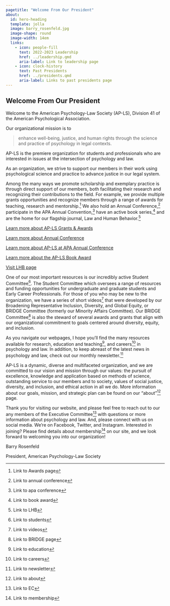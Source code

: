 ```yaml
---
pagetitle: "Welcome From Our President"
about: 
  id: hero-heading
  template: jolla
  image: barry_rosenfeld.jpg
  image-shape: round
  image-width: 14em
  links:
    - icon: people-fill
      text: 2022-2023 Leadership
      href: ../leadership.qmd
      aria-label: Link to leadership page
    - icon: clock-history
      text: Past Presidents
      href: ../presidents.qmd
      aria-label: Links to past presidents page
---
```


## Welcome From Our President {#sec-welcome-from-our-president}

::: {#hero-heading}

Welcome to the American Psychology-Law Society (AP-LS), Division 41 of the American Psychological Association.

Our organizational mission is to

> enhance well-being, justice, and human rights through the science and practice of psychology in legal contexts.

:::

AP-LS is the premiere organization for students and professionals who are interested in issues at the intersection of psychology and law.

As an organization, we strive to support our members in their work using psychological science and practice to advance justice in our legal system.

Among the many ways we promote scholarship and exemplary practice is through direct support of our members, both facilitating their research and recognizing their contributions to the field. For example, we provide multiple grants opportunities and recognize members through a range of awards for teaching, research and mentorship.[^1] We also hold an Annual Conference,[^2] participate in the APA Annual Convention,[^3] have an active book series,[^4] and are the home for our flagship journal, Law and Human Behavior.[^5]

[^1]: Link to Awards page

[^2]: Link to annual conference

[^3]: Link to apa conference

[^4]: Link to book award

[^5]: Link to LHB

::: column-margin
[Learn more about AP-LS Grants & Awards](../../awards/)
:::

::: column-margin
[Learn more about Annual Conference](../../awards/)
:::

::: column-margin
[Learn more about AP-LS at APA Annual Conference](../../awards/)
:::

::: column-margin
[Learn more about the AP-LS Book Award](../../awards/)
:::

::: column-margin
[Visit LHB page](../../awards/)
:::

One of our most important resources is our incredibly active Student Committee[^6]. The Student Committee which oversees a range of resources and funding opportunities for undergraduate and graduate students and Early Career Professionals. For those of you who may be new to the organization, we have a series of short videos[^7] that were developed by our Broadening Representative Inclusion, Diversity, and Global Equity, or BRIDGE Committee (formerly our Minority Affairs Committee). Our BRIDGE Committee[^8] is also the steward of several awards and grants that align with our organizational commitment to goals centered around diversity, equity, and inclusion.

[^6]: Link to students

[^7]: Link to videos

[^8]: Link to BRIDGE page

As you navigate our webpages, I hope you'll find the many resources available for research, education and teaching[^9], and careers[^10] in psychology and law. In addition, to keep abreast of the latest news in psychology and law, check out our monthly newsletter.[^11]

[^9]: Link to education

[^10]: Link to careers

[^11]: Link to newsletter

AP-LS is a dynamic, diverse and multifaceted organization, and we are committed to our vision and mission through our values: the pursuit of excellence, knowledge and application based on methods of science, outstanding service to our members and to society, values of social justice, diversity, and inclusion, and ethical action in all we do. More information about our goals, mission, and strategic plan can be found on our "about"[^12] page.

[^12]: Link to about

Thank you for visiting our website, and please feel free to reach out to our any members of the Executive Committee[^13] with questions or more information about psychology and law. And, please connect with us on social media. We're on Facebook, Twitter, and Instagram. Interested in joining? Please find details about membership[^14] on our site, and we look forward to welcoming you into our organization!

[^13]: Link to EC

[^14]: Link to membership

Barry Rosenfeld

President, American Psychology-Law Society
